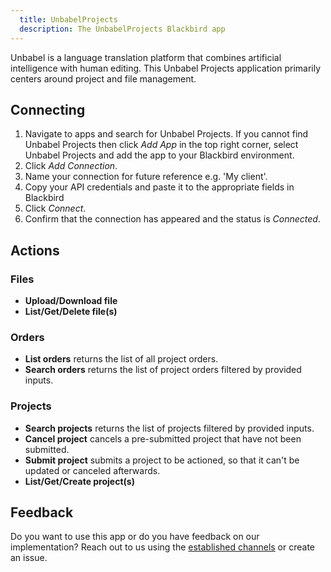 ```yaml
---
  title: UnbabelProjects
  description: The UnbabelProjects Blackbird app
---
```


<LinkCard title="View on Github" target="_blank" href="https://github.com/bb-io/UnbabelProjects" icon="github" />
 
  
Unbabel is a language translation platform that combines artificial intelligence with human editing. This Unbabel Projects application primarily centers around project and file management.  

## Connecting  
  
1. Navigate to apps and search for Unbabel Projects. If you cannot find Unbabel Projects then click _Add App_ in the top right corner, select Unbabel Projects and add the app to your Blackbird environment.  
2. Click _Add Connection_.  
3. Name your connection for future reference e.g. 'My client'.  
4. Copy your API credentials and paste it to the appropriate fields in Blackbird
5. Click _Connect_.  
6. Confirm that the connection has appeared and the status is _Connected_.  
  
## Actions  
 
### Files

- **Upload/Download file**
- **List/Get/Delete file(s)**

### Orders

- **List orders** returns the list of all project orders.
- **Search orders** returns the list of project orders filtered by provided inputs.

### Projects

- **Search projects** returns the list of projects filtered by provided inputs.
- **Cancel project** cancels a pre-submitted project that have not been submitted.
- **Submit project** submits a project to be actioned, so that it can't be updated or canceled afterwards.
- **List/Get/Create project(s)**
  
## Feedback  
  
Do you want to use this app or do you have feedback on our implementation? Reach out to us using the [established channels](https://www.blackbird.io/) or create an issue.
  
